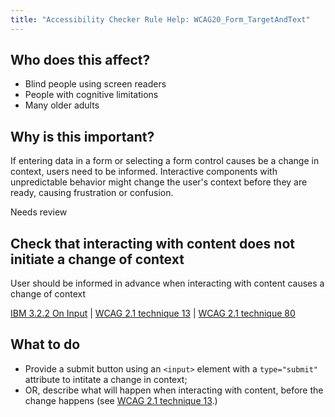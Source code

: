 ```yaml
---
title: "Accessibility Checker Rule Help: WCAG20_Form_TargetAndText"
---
```


<div className="toolHelp">
<Row>
<Column colLg={5} colMd={3} colSm={4} className="toolLeft">

## Who does this affect?

* Blind people using screen readers
* People with cognitive limitations
* Many older adults

## Why is this important?

If entering data in a form or selecting a form control causes be a change in context, users need to be informed. Interactive components with unpredictable behavior might change the user's context before they are ready, causing frustration or confusion.

</Column>
<Column colLg={11} colMd={5} colSm={4} className="toolMain">

<div className="level-violation">
Needs review
</div>

## Check that interacting with content does not initiate a change of context
User should be informed in advance when interacting with content causes a change of context

[IBM 3.2.2 On Input](http://www.ibm.com/able/guidelines/ci162/on_input.html) | [WCAG 2.1 technique 13](https://www.w3.org/WAI/WCAG21/Techniques/general/G13) | [WCAG 2.1 technique 80](https://www.w3.org/WAI/WCAG21/Techniques/general/G80)

<div id="elementLocation">
</div>

## What to do

* Provide a submit button using an `<input>` element with a `type="submit"` attribute to intitate a change in context;
* OR, describe what will happen when interacting with content, before the change happens (see [WCAG 2.1 technique 13](https://www.w3.org/WAI/WCAG21/Techniques/general/G13).)


</Column>
</Row>
</div>
